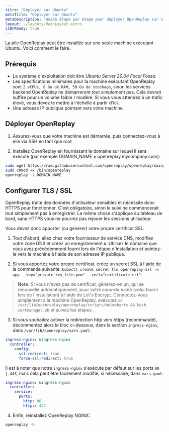 ```yaml
---
titre: "Déployer sur Ubuntu"
metaTitle: "Déployer sur Ubuntu"
metaDescription: "Guide étape par étape pour déployer OpenReplay sur n'importe quelle machine Ubuntu."
layout: ~/layouts/MainLayout.astro
i18nReady: true
---
```


La pile OpenReplay peut être installée sur une seule machine exécutant Ubuntu. Voici comment le faire.

## Prérequis

- Le système d'exploitation doit être *Ubuntu Server 20.04 Focal Fossa*.
- Les spécifications minimales pour la machine exécutant OpenReplay sont `2 vCPUs, 8 Go de RAM, 50 Go de stockage`, sinon les services backend OpenReplay ne démarreront tout simplement pas. Cela devrait suffire pour un volume faible / modéré. Si vous vous attendez à un trafic élevé, vous devez le mettre à l'échelle à partir d'ici.
- Une adresse IP publique pointant vers votre machine.

## Déployer OpenReplay

1. Assurez-vous que votre machine est démarrée, puis connectez-vous à elle via SSH en tant que root

2. Installez OpenReplay en fournissant le domaine sur lequel il sera exécuté (par exemple DOMAIN_NAME = openreplay.mycompany.com):


```bash
sudo wget https://raw.githubusercontent.com/openreplay/openreplay/main/scripts/helmcharts/openreplay-cli -O /bin/openreplay 
sudo chmod +x /bin/openreplay
openreplay -i DOMAIN_NAME
```


## Configurer TLS / SSL

OpenReplay traite des données d'utilisateur sensibles et nécessite donc HTTPS pour fonctionner. C'est obligatoire, sinon le suivi ne commencerait tout simplement pas à enregistrer. La même chose s'applique au tableau de bord, sans HTTPS vous ne pourrez pas rejouer les sessions utilisateur.

Vous devez donc apporter (ou générer) votre propre certificat SSL.

1. Tout d'abord, allez chez votre fournisseur de service DNS, modifiez votre zone DNS et créez un enregistrement `A`. Utilisez le domaine que vous avez précédemment fourni lors de l'étape d'installation et pointez-le vers la machine à l'aide de son adresse IP publique.

2. Si vous apportez votre propre certificat, créez un secret SSL à l'aide de la commande suivante: `kubectl create secret tls openreplay-ssl -n app --key="private_key_file.pem" --cert="certificate.crt"`.

> **Note:** Si vous n'avez pas de certificat, générez-en un, qui se renouvelle automatiquement, pour votre sous-domaine (celui fourni lors de l'installation) à l'aide de Let's Encrypt. Connectez-vous simplement à la machine OpenReplay, exécutez `cd /var/lib/openreplay/openreplay/scripts/helmcharts && bash certmanager.sh` et suivez les étapes.

3. Si vous souhaitez activer la redirection http vers https (recommandé), décommentez alors le bloc ci-dessous, dans la section `ingress-nginx`, dans `/var/lib/openreplay/vars.yaml`:
  

```yaml
ingress-nginx: &ingress-nginx
  controller:
    config:
      ssl-redirect: true
      force-ssl-redirect: true
```


Il est à noter que notre `ingress-nginx` s'exécute par défaut sur les ports `80 | 443`, mais cela peut être facilement modifié, si nécessaire, dans `vars.yaml`:


```yaml
ingress-nginx: &ingress-nginx
  controller:
    service:
      ports:
        http: 80
        https: 443
```


4. Enfin, réinstallez OpenReplay NGINX:


```bash
openreplay -R
```

